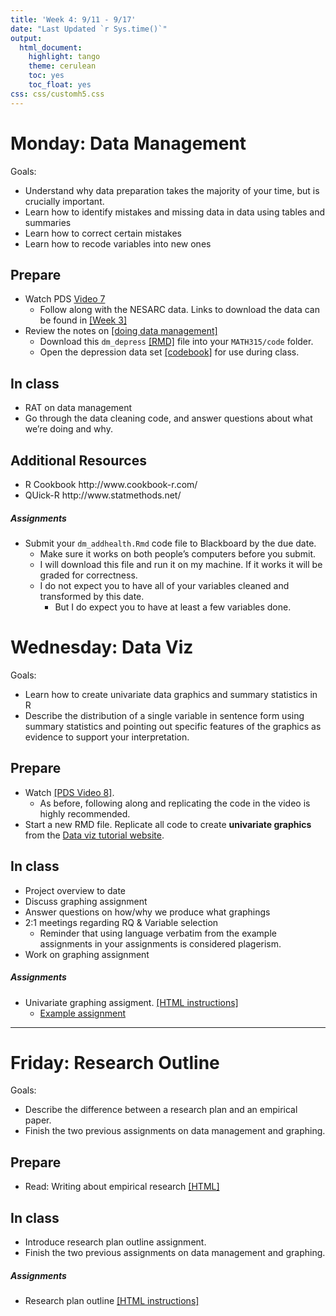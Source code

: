 ```yaml
---
title: 'Week 4: 9/11 - 9/17'
date: "Last Updated `r Sys.time()`"
output:
  html_document:
    highlight: tango
    theme: cerulean
    toc: yes
    toc_float: yes
css: css/customh5.css
---
```



# Monday: Data Management
Goals: 

* Understand why data preparation takes the majority of your time, but is crucially important. 
* Learn how to identify mistakes and missing data in data using tables and summaries
* Learn how to correct certain mistakes
* Learn how to recode variables into new ones


## Prepare 
* Watch PDS [Video 7](http://passiondrivenstatistics.com/2016/01/08/r-chapter-7/)
    - Follow along with the NESARC data. Links to download the data can be found in [[Week 3]](https://norcalbiostat.github.io/MATH315/wk03.html)
* Review the notes on [[doing data management]](https://norcalbiostat.netlify.com/lec/doing-dm/l)
    - Download this `dm_depress` [[RMD]](docs/dm_depress.Rmd) file into your `MATH315/code` folder. 
    - Open the depression data set [[codebook]](https://norcalbiostat.netlify.com/data/DepressCodebook.txt) for use during class. 

## In class
* RAT on data management
* Go through the data cleaning code, and answer questions about what we're doing and why.
    

## Additional Resources
* R Cookbook http://www.cookbook-r.com/
* QUick-R http://www.statmethods.net/


##### Assignments
* Submit your `dm_addhealth.Rmd` code file to Blackboard by the due date. 
    - Make sure it works on both people's computers before you submit. 
    - I will download this file and run it on my machine. If it works it will be graded for correctness. 
    - I do not expect you to have all of your variables cleaned and transformed by this date.
        * But I do expect you to have at least a few variables done. 


# Wednesday: Data Viz
Goals: 

* Learn how to create univariate data graphics and summary statistics in R
* Describe the distribution of a single variable in sentence form using summary statistics and pointing out specific features of the graphics as evidence to support your interpretation. 


## Prepare
* Watch [[PDS Video 8]](http://passiondrivenstatistics.com/2016/01/20/r-chapter-8/). 
    - As before, following along and replicating the code in the video is highly recommended. 
* Start a new RMD file. Replicate all code to create **univariate graphics** from the [Data viz tutorial website](https://norcalbiostat.github.io/MATH130/materials/day56-data-viz.html). 


## In class
* Project overview to date
* Discuss graphing assignment
* Answer questions on how/why we produce what graphings
* 2:1 meetings regarding RQ & Variable selection
  - Reminder that using language verbatim from the example assignments in your assignments is considered plagerism. 
* Work on graphing assignment

##### Assignments
* Univariate graphing assigment. [[HTML instructions]](hw/univ_graphing.html)
    - [Example assignment](docs/Univariate Graphing Assignment Examples.pdf)


----

# Friday: Research Outline
Goals: 

* Describe the difference between a research plan and an empirical paper.
* Finish the two previous assignments on data management and graphing. 

## Prepare

* Read: Writing about empirical research [[HTML]](https://norcalbiostat.netlify.com/lec/lec_writing_em/)

## In class

* Introduce research plan outline assignment. 
* Finish the two previous assignments on data management and graphing. 


##### Assignments
* Research plan outline [[HTML instructions]](hw/research_plan_outline.html)

